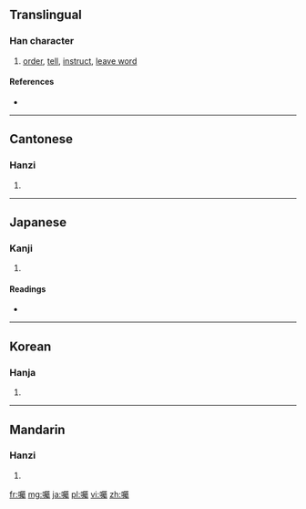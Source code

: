 {{also|嘱}}
==Translingual==

===Han character===
{{Han char|rn=30|rad=口|as=21|sn=24|four=6702<sub>7</sub>|canj=口尸水戈 (RSEI)}}

# [[order]], [[tell]], [[instruct]], [[leave word]]

====References====
* {{Han ref|kx=0215.290|dkj=04654|dj=0438.360|hdz=10709.150|uh=56D1|ud=22225|bh=C5F1|bd=50673}}

----

==Cantonese==

===Hanzi===
{{yue-hanzi|jyut=|y=juk1|sim=嘱}}

# {{defn|Cantonese|sort=口21}}

----

==Japanese==

===Kanji===
{{ja-kanji|grade=|rs=口21}}

# {{defn|Japanese|sort=口21}}

====Readings====
* {{ja-readings|on=[[しょく]] (shoku)|kun=[[たのむ]] (tanomu)}}

----

==Korean==

===Hanja===
{{ko-hanja|hangeul=[[촉]]|rv=chok|mr=ch'ok}}

# {{defn|Korean|sort=口21}}

----

==Mandarin==

===Hanzi===
{{cmn-hanzi|sim=嘱|pin=[[nān]] ([[nan1]]), [[zhǔ]] ([[zhu3]])|wg=nan<sup>1</sup>, chu<sup>3</sup>}}

# {{defn|Mandarin|sort=口21}}

[[fr:囑]]
[[mg:囑]]
[[ja:囑]]
[[pl:囑]]
[[vi:囑]]
[[zh:囑]]